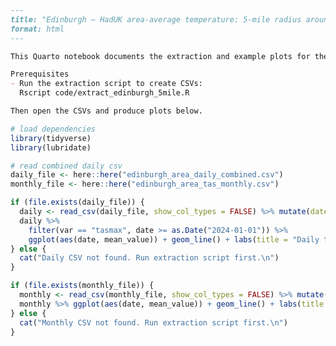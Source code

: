 ```markdown
---
title: "Edinburgh — HadUK area-average temperature: 5-mile radius around 14 Forth St"
format: html
---

This Quarto notebook documents the extraction and example plots for the HadUK-Grid data used in the project.

Prerequisites
- Run the extraction script to create CSVs:
  Rscript code/extract_edinburgh_5mile.R

Then open the CSVs and produce plots below.
```

```r
# load dependencies
library(tidyverse)
library(lubridate)

# read combined daily csv
daily_file <- here::here("edinburgh_area_daily_combined.csv")
monthly_file <- here::here("edinburgh_area_tas_monthly.csv")

if (file.exists(daily_file)) {
  daily <- read_csv(daily_file, show_col_types = FALSE) %>% mutate(date = as.Date(date))
  daily %>%
    filter(var == "tasmax", date >= as.Date("2024-01-01")) %>%
    ggplot(aes(date, mean_value)) + geom_line() + labs(title = "Daily tasmax (area average)", y = "°C")
} else {
  cat("Daily CSV not found. Run extraction script first.\n")
}

if (file.exists(monthly_file)) {
  monthly <- read_csv(monthly_file, show_col_types = FALSE) %>% mutate(date = as.Date(date))
  monthly %>% ggplot(aes(date, mean_value)) + geom_line() + labs(title = "Monthly mean (area average)", y = "°C")
} else {
  cat("Monthly CSV not found. Run extraction script first.\n")
}
```